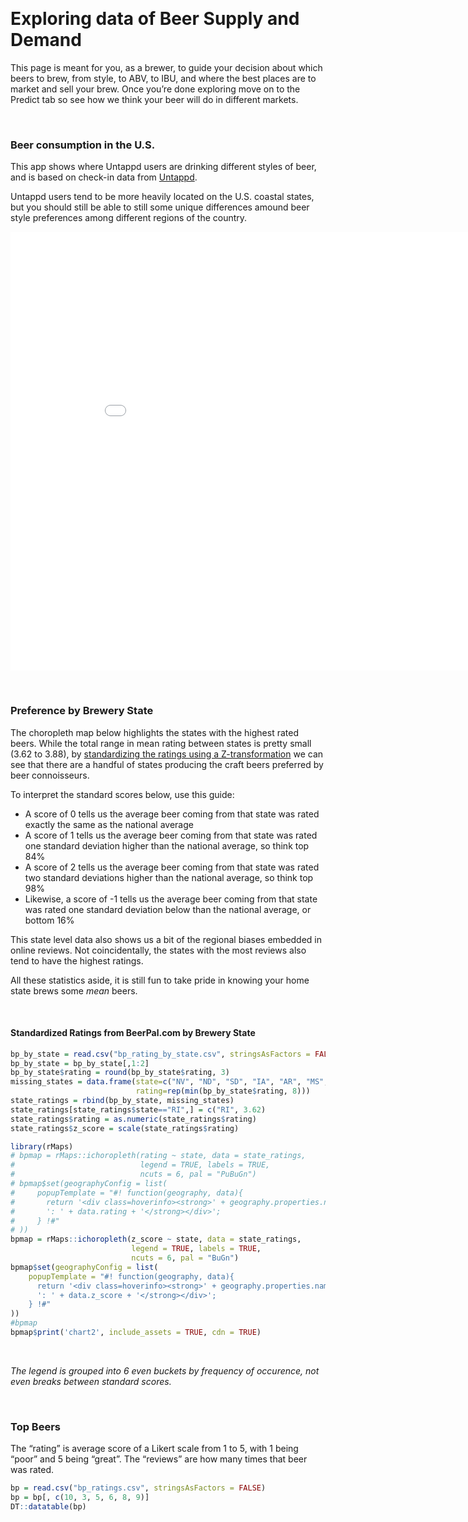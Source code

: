 <br>

# Exploring data of Beer Supply and Demand 

This page is meant for you, as a brewer, to guide your decision about which beers to brew, from style, to ABV, to IBU, and where the best places are to market and sell your brew.
Once you're done exploring move on to the Predict tab so see how we think your beer will do in different markets.

<br>

### Beer consumption in the U.S.

This app shows where Untappd users are drinking different styles of beer, and is based on check-in data from [Untappd](https://untappd.com). 

Untappd users tend to be more heavily located on the U.S. coastal states, but you 
should still be able to still some unique differences amound beer style preferences 
among different regions of the country.  

<iframe src="./Capstone Dashboard/" style="border: 1px solid #FFF; width: 900px; height: 700px"></iframe>

<br>

### Preference by Brewery State

The choropleth map below highlights the states with the highest rated beers. 
While the total range in mean rating between states is pretty small (3.62 to 3.88), 
by [standardizing the ratings using a Z-transformation](https://en.wikipedia.org/wiki/Standard_score) 
we can see that there are a handful of states producing the craft beers preferred by beer connoisseurs. 

To interpret the standard scores below, use this guide:

- A score of 0 tells us the average beer coming from that state was rated exactly the same as the national average
- A score of 1 tells us the average beer coming from that state was rated one standard deviation higher than the national average, so think top 84%
- A score of 2 tells us the average beer coming from that state was rated two standard deviations higher than the national average, so think top 98%
- Likewise, a score of -1 tells us the average beer coming from that state was rated one standard deviation below than the national average, or bottom 16%

This state level data also shows us a bit of the regional biases embedded in online reviews. 
Not coincidentally, the states with the most reviews also tend to have the highest ratings. 

All these statistics aside, it is still fun to take pride in knowing your home state brews some *mean* beers. 

<br> 

#### **Standardized Ratings from BeerPal.com by Brewery State**

```r
bp_by_state = read.csv("bp_rating_by_state.csv", stringsAsFactors = FALSE)
bp_by_state = bp_by_state[,1:2]
bp_by_state$rating = round(bp_by_state$rating, 3)
missing_states = data.frame(state=c("NV", "ND", "SD", "IA", "AR", "MS", "KY", "WV"),
                            rating=rep(min(bp_by_state$rating, 8)))
state_ratings = rbind(bp_by_state, missing_states)
state_ratings[state_ratings$state=="RI",] = c("RI", 3.62)
state_ratings$rating = as.numeric(state_ratings$rating)
state_ratings$z_score = scale(state_ratings$rating)
```


```r
library(rMaps)
# bpmap = rMaps::ichoropleth(rating ~ state, data = state_ratings, 
#                            legend = TRUE, labels = TRUE, 
#                            ncuts = 6, pal = "PuBuGn")
# bpmap$set(geographyConfig = list(
#     popupTemplate = "#! function(geography, data){
#       return '<div class=hoverinfo><strong>' + geography.properties.name + 
#       ': ' + data.rating + '</strong></div>';
#     } !#"
# ))
bpmap = rMaps::ichoropleth(z_score ~ state, data = state_ratings,
                           legend = TRUE, labels = TRUE, 
                           ncuts = 6, pal = "BuGn")
bpmap$set(geographyConfig = list(
    popupTemplate = "#! function(geography, data){
      return '<div class=hoverinfo><strong>' + geography.properties.name + 
      ': ' + data.z_score + '</strong></div>';
    } !#"
))
#bpmap
bpmap$print('chart2', include_assets = TRUE, cdn = TRUE)
```

<br>

*The legend is grouped into 6 even buckets by frequency of occurence, not even breaks between standard scores.*

<br>

### Top Beers 

The "rating" is average score of a Likert scale from 1 to 5, with 1 being "poor" 
and 5 being "great". The "reviews" are how many times that beer was rated.

```r
bp = read.csv("bp_ratings.csv", stringsAsFactors = FALSE)
bp = bp[, c(10, 3, 5, 6, 8, 9)]
DT::datatable(bp)
```

<br>
